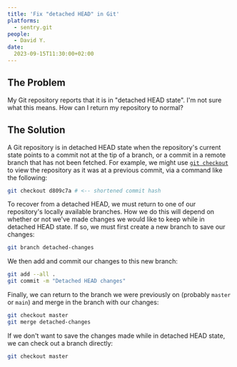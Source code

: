 ```yaml
---
title: 'Fix "detached HEAD" in Git'
platforms: 
  - sentry.git
people: 
  - David Y.
date: 
  2023-09-15T11:30:00+02:00
---
```


## The Problem

My Git repository reports that it is in "detached HEAD state". I'm not sure what this means. How can I return my repository to normal?

## The Solution

A Git repository is in detached HEAD state when the repository's current state points to a commit not at the tip of a branch, or a commit in a remote branch that has not been fetched. For example, we might use [`git checkout`](https://git-scm.com/docs/git-checkout) to view the repository as it was at a previous commit, via a command like the following:

```bash
git checkout d809c7a # <-- shortened commit hash
```

To recover from a detached HEAD, we must return to one of our repository's locally available branches. How we do this will depend on whether or not we've made changes we would like to keep while in detached HEAD state. If so, we must first create a new branch to save our changes:

```bash
git branch detached-changes
```

We then add and commit our changes to this new branch:

```bash
git add --all .
git commit -m "Detached HEAD changes"
```

Finally, we can return to the branch we were previously on (probably `master` or `main`) and merge in the branch with our changes:

```bash
git checkout master
git merge detached-changes
```

If we don't want to save the changes made while in detached HEAD state, we can check out a branch directly:

```bash
git checkout master
```
